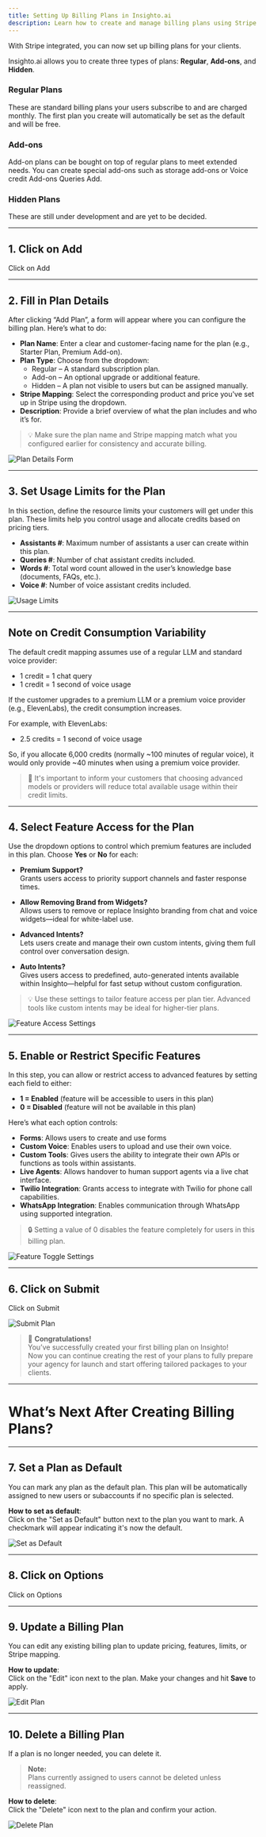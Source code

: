 ```yaml
---
title: Setting Up Billing Plans in Insighto.ai
description: Learn how to create and manage billing plans using Stripe integration in Insighto.
---
```


With Stripe integrated, you can now set up billing plans for your clients.

Insighto.ai allows you to create three types of plans: **Regular**, **Add-ons**, and **Hidden**.

### Regular Plans

These are standard billing plans your users subscribe to and are charged monthly. The first plan you create will automatically be set as the default and will be free.

### Add-ons

Add-on plans can be bought on top of regular plans to meet extended needs. You can create special add-ons such as storage add-ons or Voice credit Add-ons Queries Add.

### Hidden Plans

These are still under development and are yet to be decided.

---

## 1. Click on Add

Click on Add



---

## 2. Fill in Plan Details

After clicking “Add Plan”, a form will appear where you can configure the billing plan. Here’s what to do:

- **Plan Name**: Enter a clear and customer-facing name for the plan (e.g., Starter Plan, Premium Add-on).
- **Plan Type**: Choose from the dropdown:
  - Regular – A standard subscription plan.
  - Add-on – An optional upgrade or additional feature.
  - Hidden – A plan not visible to users but can be assigned manually.
- **Stripe Mapping**: Select the corresponding product and price you've set up in Stripe using the dropdown.
- **Description**: Provide a brief overview of what the plan includes and who it’s for.

> 💡 Make sure the plan name and Stripe mapping match what you configured earlier for consistency and accurate billing.

![Plan Details Form](https://docs.insighto.ai/images/plan-details-form.png)

---

## 3. Set Usage Limits for the Plan

In this section, define the resource limits your customers will get under this plan. These limits help you control usage and allocate credits based on pricing tiers.

- **Assistants #**: Maximum number of assistants a user can create within this plan.
- **Queries #**: Number of chat assistant credits included.
- **Words #**: Total word count allowed in the user’s knowledge base (documents, FAQs, etc.).
- **Voice #**: Number of voice assistant credits included.

![Usage Limits](https://docs.insighto.ai/images/usage-limits.png)

---

## Note on Credit Consumption Variability

The default credit mapping assumes use of a regular LLM and standard voice provider:

- 1 credit = 1 chat query
- 1 credit = 1 second of voice usage

If the customer upgrades to a premium LLM or a premium voice provider (e.g., ElevenLabs), the credit consumption increases.

For example, with ElevenLabs:

- 2.5 credits = 1 second of voice usage

So, if you allocate 6,000 credits (normally ~100 minutes of regular voice), it would only provide ~40 minutes when using a premium voice provider.

> 📌 It's important to inform your customers that choosing advanced models or providers will reduce total available usage within their credit limits.

---

## 4. Select Feature Access for the Plan

Use the dropdown options to control which premium features are included in this plan. Choose **Yes** or **No** for each:

- **Premium Support?**  
Grants users access to priority support channels and faster response times.

- **Allow Removing Brand from Widgets?**  
Allows users to remove or replace Insighto branding from chat and voice widgets—ideal for white-label use.

- **Advanced Intents?**  
Lets users create and manage their own custom intents, giving them full control over conversation design.

- **Auto Intents?**  
Gives users access to predefined, auto-generated intents available within Insighto—helpful for fast setup without custom configuration.

> 💡 Use these settings to tailor feature access per plan tier. Advanced tools like custom intents may be ideal for higher-tier plans.

![Feature Access Settings](https://docs.insighto.ai/images/feature-access.png)

---

## 5. Enable or Restrict Specific Features

In this step, you can allow or restrict access to advanced features by setting each field to either:

- **1 = Enabled** (feature will be accessible to users in this plan)  
- **0 = Disabled** (feature will not be available in this plan)

Here’s what each option controls:

- **Forms**: Allows users to create and use forms  
- **Custom Voice**: Enables users to upload and use their own voice.  
- **Custom Tools**: Gives users the ability to integrate their own APIs or functions as tools within assistants.  
- **Live Agents**: Allows handover to human support agents via a live chat interface.  
- **Twilio Integration**: Grants access to integrate with Twilio for phone call capabilities.  
- **WhatsApp Integration**: Enables communication through WhatsApp using supported integration.

> 🔒 Setting a value of 0 disables the feature completely for users in this billing plan.

![Feature Toggle Settings](https://docs.insighto.ai/images/feature-toggle.png)

---

## 6. Click on Submit

Click on Submit

![Submit Plan](https://docs.insighto.ai/images/submit-plan.png)

> 🎉 **Congratulations!**  
You’ve successfully created your first billing plan on Insighto!  
Now you can continue creating the rest of your plans to fully prepare your agency for launch and start offering tailored packages to your clients.

---

# What’s Next After Creating Billing Plans?

---

## 7. Set a Plan as Default

You can mark any plan as the default plan. This plan will be automatically assigned to new users or subaccounts if no specific plan is selected.

**How to set as default**:  
Click on the "Set as Default" button next to the plan you want to mark. A checkmark will appear indicating it's now the default.

![Set as Default](https://docs.insighto.ai/images/set-as-default.png)

---

## 8. Click on Options

Click on Options

---

## 9. Update a Billing Plan

You can edit any existing billing plan to update pricing, features, limits, or Stripe mapping.

**How to update**:  
Click on the "Edit" icon next to the plan. Make your changes and hit **Save** to apply.

![Edit Plan](https://docs.insighto.ai/images/edit-plan.png)

---

## 10. Delete a Billing Plan

If a plan is no longer needed, you can delete it.

> **Note:**  
Plans currently assigned to users cannot be deleted unless reassigned.

**How to delete**:  
Click the "Delete" icon next to the plan and confirm your action.

![Delete Plan](https://docs.insighto.ai/images/delete-plan.png)
